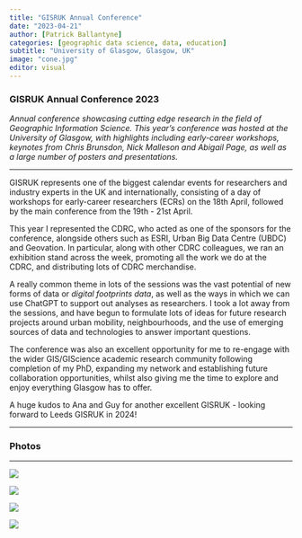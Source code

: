 ```yaml
---
title: "GISRUK Annual Conference"
date: "2023-04-21"
author: [Patrick Ballantyne]
categories: [geographic data science, data, education]
subtitle: "University of Glasgow, Glasgow, UK"
image: "cone.jpg"
editor: visual
---
```


### GISRUK Annual Conference 2023

*Annual conference showcasing cutting edge research in the field of Geographic Information Science. This year's conference was hosted at the University of Glasgow, with highlights including early-career workshops, keynotes from Chris Brunsdon, Nick Malleson and Abigail Page, as well as a large number of posters and presentations.*

------------------------------------------------------------------------

GISRUK represents one of the biggest calendar events for researchers and industry experts in the UK and internationally, consisting of a day of workshops for early-career researchers (ECRs) on the 18th April, followed by the main conference from the 19th - 21st April.

This year I represented the CDRC, who acted as one of the sponsors for the conference, alongside others such as ESRI, Urban Big Data Centre (UBDC) and Geovation. In particular, along with other CDRC colleagues, we ran an exhibition stand across the week, promoting all the work we do at the CDRC, and distributing lots of CDRC merchandise.

A really common theme in lots of the sessions was the vast potential of new forms of data or *digital footprints data*, as well as the ways in which we can use ChatGPT to support out analyses as researchers. I took a lot away from the sessions, and have begun to formulate lots of ideas for future research projects around urban mobility, neighbourhoods, and the use of emerging sources of data and technologies to answer important questions.

The conference was also an excellent opportunity for me to re-engage with the wider GIS/GIScience academic research community following completion of my PhD, expanding my network and establishing future collaboration opportunities, whilst also giving me the time to explore and enjoy everything Glasgow has to offer.

A huge kudos to Ana and Guy for another excellent GISRUK - looking forward to Leeds GISRUK in 2024!

------------------------------------------------------------------------

### Photos

------------------------------------------------------------------------

![](uni.jpg)

![](team.jpg)

![](stand.jpg)

![](oran.jpg)
